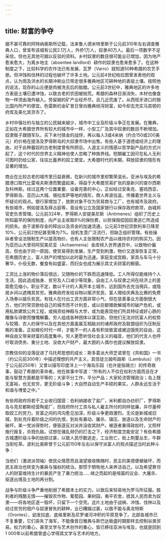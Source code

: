 ```yaml
---
---
---
```

title: 财富的争夺
---




据不甚可靠的阿特纳奥斯所记载，法来鲁人德米特里斯于公元前310年左右调查雅典人口，曾宣布该城有公民2.1万人，外侨1万人，奴隶40万人。最后一项数字不足采信，但也无其他可据以反驳的资料。乡村奴隶的数目很可能业已增加，因为地产愈来愈大，为离乡地主（absentee landlord）耕作的奴隶也愈来愈多了。在这种制度之下，比较科学的农作法已有发展，瓦罗（Varro）就知道50种希腊的农艺手册。但冲蚀和伐林的过程也破坏了许多土地。公元前4世纪柏拉图曾发表他的观点，认为雨及洪水的长期冲刷业已带走很多雅典地区可耕种地的表层土壤。按照他的说法，现存的山丘便是肉被洗去后的骷髅。公元前3世纪中，雅典地区的许多地方表层土壤已遭冲蚀，以致古老的农田被抛荒。希腊的森林日渐消失，木材也像食物一样须由海外输入。劳留姆的矿产业经开尽，且几近荒废了。从西班牙进口的银比国内所产的便宜。色雷斯的金矿昔日曾向雅典倾泻财富，如今却去充实马其顿的府库及美化其货币了。

乡村中强壮的与独立的公民越来越少，城市中工业及阶级斗争正在发展。在雅典，正如在大希腊世界所有较大的城市中一样，小型工厂及其中奴隶的数目不断增加。奴隶贩子跟随军队，买下未付赎金的战俘，再以每人3或4米纳（约合150或200美元）的价格在提洛及罗得斯岛的大奴隶市场中出售。有些人基于道德或经济上的理由，对于此种蓄奴的古老制度曾有所顾忌。人道主义的情感以哲学副产品的方式兴起了，这个时代的世界主义精神也使人忽略了种族界线。短期雇工因可在私人无利可图时扔给公家，往往比蓄养的奴工便宜。大希腊时代的末期，释放奴隶的情形有显著的增加。

商业在比较古老的城市里日益衰微，在新兴的城市里却繁荣滋长。亚洲与埃及的希腊港口取代比雷埃夫斯港而繁盛起来，得益于大希腊贸易扩张的是新兴的查尔西斯及科林斯。经过这两个位置重要、设备完善的中心，正如经过安条克、塞琉西亚、罗得斯岛、亚历山大城、锡拉库萨等地的情形，商人奔波往返，传播着世界主义与怀疑论的观点。银行家增加了，放款对象不仅为贸易商与工厂，也有城市及政府。有些城市，例如提洛及拜占庭等，竟设有公立及国家银行以保存政府款项，由城邦官吏负责管理。公元前324年，罗得斯人安提美尼斯（Antimenes）组织了历史上所知最早的保险制度，向产业主收取8%的保险费，以担保赔偿因奴隶逃亡所造成的损失。由于波斯存金的释出以及资金的加速流通，公元前3世纪贷款利率已降至10%，公元前2世纪甚至降为7%。投机生意广泛流行，但缺乏组织管理。有些操纵者曾设法限制生产以提高物价，也有人主张限制农产品以维持农村的购买力。因为亚历山大曾将阿契美尼亚（Achaemenia）金库倾入世界通货中，以致物价偏高，但也由于同一原因，使贸易得到发展，生产受到刺激，物价又逐渐恢复正常。在希腊历史上，富人财产的增加以此时最为迅速。家庭变成宫殿，家具与车马十分奢华，仆役无数，餐食有如盛宴，而妇女也成为展示其丈夫财富的橱窗。

工资比上涨的物价落后很远，又随物价的下跌而迅速降低。工人所得仅能维持个人生活，因此造成独身、贫穷及人口减少等现象，自由工人与奴隶之间在经济上的差距愈见缩小。职业不定，数以千计的人离开本土城市，远到国外去充当佣兵，或隐居乡间以遮掩其贫穷。雅典政府发给谷物以赈济贫民，富人赠给庆典及比赛的免费入场券以娱乐贫民。有钱人在付出工资方面非常小气，但在慈善事业方面倒很大方，他们时常贷款给自己的城市而不计利息，或以巨额赠款解城市的破产危机，或用私款建筑公共工程，或捐资给神殿与大学，或为能表现他们所具特征或好心肠的雕像与诗歌而慷慨解囊。穷人组成各种团体以谋互助，但他们无法对抗富人的权势与狡猾、农人的保守以及在其他方面虽属互相敌对的诸邦政府及联盟组织为压制反叛的准备。正如梭伦时代一样，才能不一的人各有积敛致富或被迫饿死的自由，这种自由又带来财富的高度集中。穷人更愿听信社会主义的福音，他们的代言人也呼吁取消债务、重分土地、没收大户财产，最大胆的人偶尔也提议解放奴隶。

宗教信仰的没落促进了乌托邦思想的成长：斯多葛派大师芝诺曾在《共和国》一书（约公元前300年）中描述理想的共产主义，其信徒兰姆布路斯（Lambulus）（约于公元前250年）又曾以描写印度洋上一个海岛乐园（也许是指锡兰）的传奇故事，鼓动了希腊的革命者。他在故事中写道：“所有的人不仅在权利方面而且在才能与智慧方面都是平等的；大家平分工作，平分产品；大家轮流管理政治；岛上既无富裕，也无贫穷，更无阶级斗争；大自然自动生产丰硕的果实，人群永远生活于和谐与博爱之中。”

有些邦政府将若干工业收归国营：伯利纳接收了盐厂，米利都自办纺织厂，罗得斯岛与克尼都斯经营陶瓷厂，但政府所付工资与私人雇主所付的同样低廉，并尽量榨取奴工的劳力。贫富之间的鸿沟愈见加深，阶级斗争更趋激烈。无论是新城或旧城，到处充斥着阶级之间的仇恨，到处有暴动、屠杀、镇压、放逐以及生命财产的破坏。某一党派得势时，便驱逐反对派并没收其财产。被逐者重得政权时，又照样施行报复，杀戮仇敌。试想在骚乱频仍的打击之下，经济制度怎能安定？有些希腊古城遭阶级斗争的劫掠过甚，以致人民尽数逃走，工业败亡，街上荆蔓丛生，牛群当街吃草。波利比奥斯曾于公元前150年左右以保守派富人的观点描述当时此种斗争：

当他们（激进派领袖）使民众情愿而且渴望接收贿赂时，民主的美德便被破坏，而民主政治也转变为暴戾与强权的统治。那惯于牺牲他人来养活自己，以及希望靠邻人的财富维持生计的暴民产生了暴力统治……继之而起的是喧嚣的议会、大屠杀、驱逐出境及土地的再分割。



战争与阶级斗争严重地削弱了希腊本土的实力，以致后来轻易地为罗马所征服。胜利者的残酷无情——摧毁农作物、葡萄园、果树园，夷平农舍，掳其人民而卖为奴隶——将各地区逐一毁坏，只留下一个空壳。这片土地由于战祸、冲蚀、伐林以及经过贫穷的佃户与奴隶冒失的耕种，业已糟蹋过甚，以致不能与奥龙特斯（Orontes）、幼发拉底、底格里斯及尼罗诸河冲积的平原竞争了。北部各城市已不复重要，它们丧失了海军，不能像昔日雅典与斯巴达极盛时期那样去控制谷类贸易。权力的重心，甚至文学与艺术创作的重心，皆已移往亚洲与埃及，也就是回到1 000年以前希腊曾虚心学得其文学与艺术的地方。